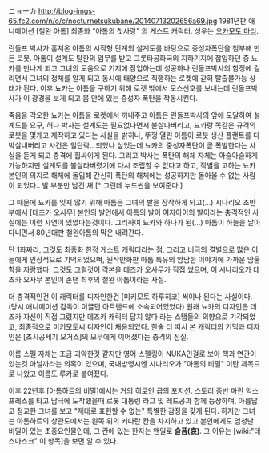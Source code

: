ニョーカ
http://blog-imgs-65.fc2.com/n/o/c/nocturnetsukubane/20140713202656a69.jpg
1981년판 애니메이션 [철완 아톰] 최종화 "아톰의 첫사랑" 의 게스트 캐릭터. 성우는 [[오카모토 마리]].

린돌프 박사가 훔쳐온 아톰의 시작형 단계의 설계도를 바탕으로 중성자폭탄을 첨부해 만든 로봇.
아톰이 설계도 탈환의 임무를 받고 그롯타공화국의 지하기지에 잡입하던 중 뇨카를 만나게 되고 그녀의 도움으로 기지에 잠입하는데 성공하나 린돌프박사의 함정에 걸리면서 그녀의 정체를 알게 되고 동시에 태양으로 직행하는 로켓에 갇혀 탈출불가능 상태가 된다. 이후 뇨카는 아톰을 구하기 위해 로켓 밖에서 모스신호를 보내는데 린돌프박사가 이 광경을 보게 되고 몸 안에 있는 중성자 폭탄을 작동시킨다.

죽음을 각오한 뇨카는 아톰을 로켓에서 꺼내주고 아톰은 린돌프박사의 앞에 도달하여 설계도를 요구, 허나 박사는 설계도는 필요없다면서 불살나버리고, 뇨카랑 똑같은 규격의 로봇을 몇개고 제작하고 있다는 사실을 밝히나, 뚜껑 열린 아톰이 로봇 생산 플랜트를 다 박살내버리고 사건은 일단락.. 되었나 싶었는데 뇨카의 중성자폭탄이 곧 폭발한다는 사실을 듣게 되고 충격에 휩싸이게 된다. 그리고 박사는 폭탄의 해체 자체는 아슬아슬하게 가능하지만 설계도를 불살라버렸기에 다시 조립할 수 없다고 하고, 작별을 고하는 뇨카 본인의 의지로 해체에 돌입해 간신히 폭탄의 해체에는 성공하지만 돌아올 수 없는 사람이 되었다.. 발 부분만 남긴 채.[* 그런데 누드씬을 보여준다.]

그 때문에 뇨카를 잊지 않기 위해 아톰은 그녀의 발을 장착하게 되고(...) 시나리오 초반부에서 [데즈카 오사무] 본인의 발언에서 아톰의 발이 여자아이의 발이라는 충격적인 사실에는 이런 사연이 있었다는것이다. 그리하여 뇨카와 하나가 된(...) 아톰이 하늘을 날아다니면서 80년대판 철완아톰의 막은 내려간다.


단 1화짜리, 그것도 최종화 한정 게스트 캐릭터라는 점, 그리고 비극의 결별으로 많은 이들에게 인상적으로 기억되었으며, 원작만화판 아톰 특유의 암담한 이야기에 가까운 암울함을 자랑했다. 그것도 그럴것이 각본을 데즈카 오사무가 직접 썼으며, 이 시나리오가 데즈카 오사무 본인이 손댄 최후의 철완 아톰이라는 사실.

더 충격적인건 이 캐릭터를 디자인한건 [미키모토 하루히코] 씩이나 된다는 사실이다.(당시 애니메이션 감독이 이끌던 아트랜드에 소속되어있었다) 원래 뇨카의 디자인은 데즈카 자신이 직접 그렸지만 데즈카 캐릭터 답지 않다 라는 스탭들의 의향으로 기각되었고, 최종적으로 미키모토씨 디자인이 채용되었다. 한술 더 떠서 본 캐릭터의 기믹과 디자인은 [초시공세기 오거스]의 모무에게 이어졌다는 충격의 진실.

이름 스펠 자체는 조금 괴악한것 같지만 영어 스펠링이 NUKA인걸로 보아 핵과 연관이 있는것 아닐까라는 의혹이 있으며, 국내방영시엔 시나리오가 "아톰의 비밀" 이란 제목으로 나왔고 이름도 루카로 붙여졌다.



이후 22년후 [아톰하트의 비밀]에서는 거의 히로인 급의 포지션.
스토리 중반 마린 익스프레스를 타고 남극에 도착했을때 로봇 대통령 라그 및 레드공과 함께 등장하며, 아름답고 정교한 그녀를 보고 "제대로 표현할 수 없는" 특별한 감정을 갖게 된다. 하지만 그녀는 아톰하트의 상관도에서는 왼쪽 위의 커다란 칸을 차지하고 있고 본인에게도 엄청난 비밀이 있는 초중요인물인데, 그 칸에 있는 한자는 왠일로 '''슬픔(哀)'''. 그 이유는 [wiki:"데스마스크" 이 항목]을 보면 알 수 있다.
